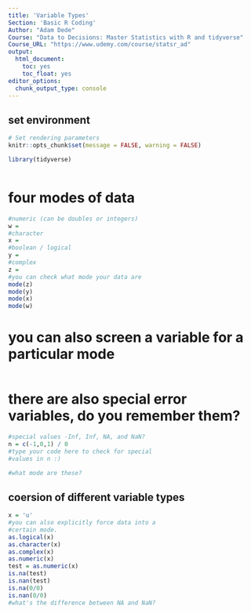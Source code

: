 ```yaml
---
title: 'Variable Types'
Section: 'Basic R Coding'
Author: "Adam Dede"
Course: "Data to Decisions: Master Statistics with R and tidyverse"
Course_URL: "https://www.udemy.com/course/statsr_ad" 
output:
  html_document:
    toc: yes
    toc_float: yes
editor_options:
  chunk_output_type: console
---
```



## set environment

```r

# Set rendering parameters
knitr::opts_chunk$set(message = FALSE, warning = FALSE)

library(tidyverse)



```

# four modes of data 
```r

#numeric (can be doubles or integers)
w = 
#character 
x = 
#boolean / logical
y = 
#complex
z = 
#you can check what mode your data are
mode(z)
mode(y)
mode(x)
mode(w)


```

# you can also screen a variable for a particular mode


```r




```

# there are also special error variables, do you remember them? 

```r
#special values -Inf, Inf, NA, and NaN?
n = c(-1,0,1) / 0
#type your code here to check for special 
#values in n :)

#what mode are these? 


```

## coersion of different variable types
```r
x = 'u'
#you can also explicitly force data into a
#certain mode. 
as.logical(x) 
as.character(x)
as.complex(x)
as.numeric(x)
test = as.numeric(x)
is.na(test)
is.nan(test)
is.na(0/0)
is.nan(0/0)
#what's the difference between NA and NaN? 



```
